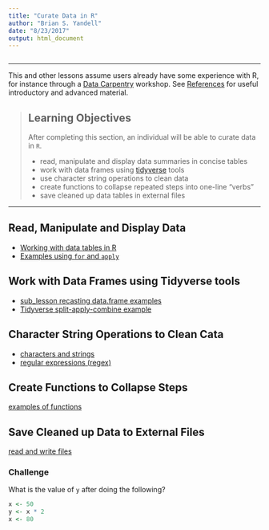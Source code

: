 ```yaml
---
title: "Curate Data in R"
author: "Brian S. Yandell"
date: "8/23/2017"
output: html_document
---
```


```r
```

------------

This and other lessons assume users already have some experience with R, for instance through a [Data Carpentry](http://kbroman.org/datacarpentry_R_2017-01-10/) workshop. See [References](reference.md) for useful introductory and advanced material.

> ## Learning Objectives
>
> After completing this section, an individual will be able to curate data in `R`.
>
> * read, manipulate and display data summaries in concise tables
> * work with data frames using [tidyverse](http://tidyverse.org/) tools
> * use character string operations to clean data
> * create functions to collapse repeated steps into one-line "verbs"
> * save cleaned up data tables in external files

------------

## Read, Manipulate and Display Data

* [Working with data tables in R](curate/data_tables.html)
* [Examples using `for` and `apply`](curate/applyExample.html)

## Work with Data Frames using Tidyverse tools

* [sub_lesson recasting data.frame examples](curate/intro_dplyr.html)
* [Tidyverse split-apply-combine example](curate/tidyverse.html)

## Character String Operations to Clean Cata

* [characters and strings](string.Rmd)
* [regular expressions (regex)](regex.Rmd)

## Create Functions to Collapse Steps

[examples of functions](function.Rmd)

## Save Cleaned up Data to External Files

[read and write files](file.Rmd)

### Challenge

What is the value of `y` after doing the following?

```r
x <- 50
y <- x * 2
x <- 80
```

<!-- end challenge -->

